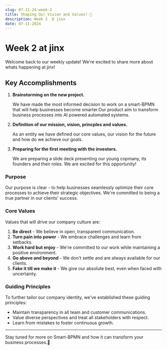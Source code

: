 ```yaml
---
slug: 07-11-24-week-2
title: Shaping Our Vision and Values! 🌟
description: Week 2  @ jinx
date: 07-11-2024
---
```


# Week 2 at jinx

Welcome back to our weekly update! We're excited to share more about whats happening at jinx!

## Key Accomplishments

1. **Brainstorming on the new project.** 

   We have made the most informed decision to work on a smart-BPMN that will help businesses become smarter.Our product aim to transform business processes into AI powered automated systems. 

2. **Definition of our mission, vision, princples and values.**

    As an entity we have defined our core values, our vision for the future and how do we achieve our goals.

3. **Preparing for the first meeting with the investors.**

    We are preparing a slide deck presenting our young copmany, its founders and their roles. We are excited for this opportunity!


### Purpose

Our purpose is clear - to help businesses seamlessly optimize their core processes to achieve their strategic objectives. We're committed to being a true partner in our clients' success.

### Core Values

Values that will drive our company culture are:

1. **Be direct** - We believe in open, transparent communication.
2. **Turn pain into power** - We embrace challenges and learn from setbacks.
3. **Work hard but enjoy** - We're committed to our work while maintaining a positive environment.
4. **Go above and beyond** - We don't settle and are always available for our clients.
5. **Fake it till we make it** - We give our absolute best, even when faced with uncertainty.

### Guiding Principles

To further tailor our company identity, we've established these guiding principles:

- Maintain transparency in all team and customer communications.
- Value diverse perspectives and treat all stakeholders with respect.
- Learn from mistakes to foster continuous growth.

---

 Stay tuned for more on Smart-BPMN and how it can transform your business processes.🚀